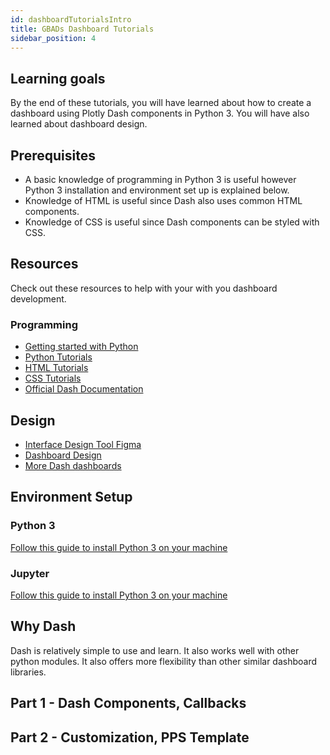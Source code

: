 ```yaml
---
id: dashboardTutorialsIntro
title: GBADs Dashboard Tutorials
sidebar_position: 4
---
```


## Learning goals
By the end of these tutorials, you will have learned about how to create a dashboard using Plotly Dash components in Python 3. You will have also learned about dashboard design.
## Prerequisites
<ul>
    <li>A basic knowledge of programming in Python 3 is useful however Python 3 installation and environment set up is explained below.</li>
    <li>Knowledge of HTML is useful since Dash also uses common HTML components.</li>
    <li>Knowledge of CSS is useful since Dash components can be styled with CSS.</li>
</ul>

## Resources
Check out these resources to help with your with you dashboard development.
### Programming
<ul>
    <li><a href="https://www.python.org/about/gettingstarted/">Getting started with Python</a></li>
    <li><a href="https://www.w3schools.com/python/">Python Tutorials</a></li>
    <li><a href="https://www.w3schools.com/html/">HTML Tutorials</a></li>
    <li><a href="https://www.w3schools.com/css/">CSS Tutorials</a></li>
    <li><a href="https://dash.plotly.com/">Official Dash Documentation</a></li>
</ul>

## Design

<ul>
<li><a href="https://www.figma.com/">Interface Design Tool Figma</a></li>
<li><a href="https://medium.muz.li/10-rules-of-dashboard-design-f1a4123028a2">Dashboard Design</a></li>
<li><a href="https://dash.gallery/Portal/">More Dash dashboards</a></li>
</ul>





## Environment Setup 
### Python 3
<a href="https://realpython.com/installing-python/">Follow this guide to install Python 3 on your machine</a>

### Jupyter
<a href="https://realpython.com/installing-python/">Follow this guide to install Python 3 on your machine</a>

## Why Dash
Dash is relatively simple to use and learn. It also works well with other python modules. It also offers more flexibility than other similar dashboard libraries.

## Part 1 - Dash Components, Callbacks 


<ReactPlayer url='https://www.youtube.com/watch?v=QLU_oRTMwr4' />


## Part 2 - Customization, PPS Template

<ReactPlayer url='https://www.youtube.com/watch?v=_lLCOS-YOYo' />

          